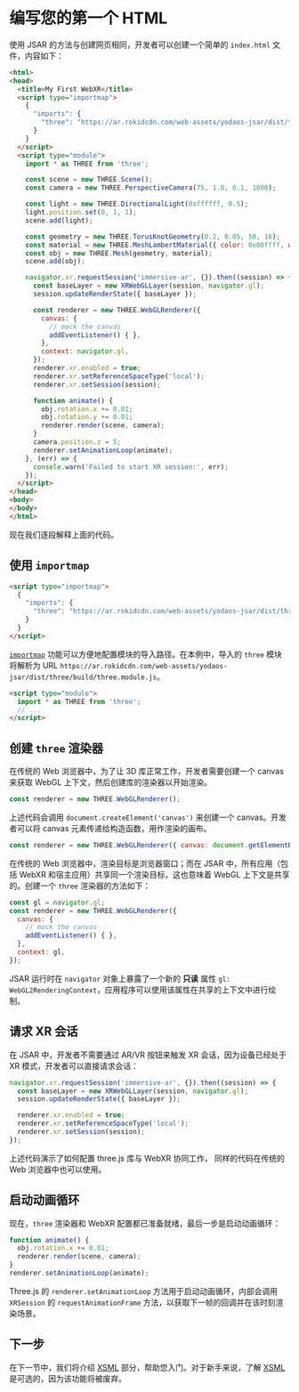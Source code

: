 # 编写您的第一个 HTML

使用 JSAR 的方法与创建网页相同，开发者可以创建一个简单的 `index.html` 文件，内容如下：


```html title="index.html"
<html>
<head>
  <title>My First WebXR</title>
  <script type="importmap">
    {
      "imports": {
        "three": "https://ar.rokidcdn.com/web-assets/yodaos-jsar/dist/three/build/three.module.js"
      }
    }
  </script>
  <script type="module">
    import * as THREE from 'three';

    const scene = new THREE.Scene();
    const camera = new THREE.PerspectiveCamera(75, 1.0, 0.1, 1000);

    const light = new THREE.DirectionalLight(0xffffff, 0.5);
    light.position.set(0, 1, 1);
    scene.add(light);

    const geometry = new THREE.TorusKnotGeometry(0.2, 0.05, 50, 16);
    const material = new THREE.MeshLambertMaterial({ color: 0x00ffff, wireframe: false });
    const obj = new THREE.Mesh(geometry, material);
    scene.add(obj);

    navigator.xr.requestSession('immersive-ar', {}).then((session) => {
      const baseLayer = new XRWebGLLayer(session, navigator.gl);
      session.updateRenderState({ baseLayer });

      const renderer = new THREE.WebGLRenderer({
        canvas: {
          // mock the canvas
          addEventListener() { },
        },
        context: navigator.gl,
      });
      renderer.xr.enabled = true;
      renderer.xr.setReferenceSpaceType('local');
      renderer.xr.setSession(session);

      function animate() {
        obj.rotation.x += 0.01;
        obj.rotation.y += 0.01;
        renderer.render(scene, camera);
      }
      camera.position.z = 5;
      renderer.setAnimationLoop(animate);
    }, (err) => {
      console.warn('Failed to start XR session:', err);
    });
  </script>
</head>
<body>
</body>
</html>
```

现在我们逐段解释上面的代码。

## 使用 `importmap`

```html
<script type="importmap">
  {
    "imports": {
      "three": "https://ar.rokidcdn.com/web-assets/yodaos-jsar/dist/three/build/three.module.js"
    }
  }
</script>
```

[`importmap`][] 功能可以方便地配置模块的导入路径。在本例中，导入的 `three` 模块将解析为 URL `https://ar.rokidcdn.com/web-assets/yodaos-jsar/dist/three/build/three.module.js`。


```html
<script type="module">
  import * as THREE from 'three';
  // ...
</script>
```

[`importmap`]: https://developer.mozilla.org/en-US/docs/Web/HTML/Element/script/type/importmap

## 创建 `three` 渲染器

在传统的 Web 浏览器中，为了让 3D 库正常工作，开发者需要创建一个 canvas 来获取 WebGL 上下文，然后创建库的渲染器以开始渲染。

```js
const renderer = new THREE.WebGLRenderer();
```

上述代码会调用 `document.createElement('canvas')` 来创建一个 canvas。开发者可以将 canvas 元素传递给构造函数，用作渲染的画布。

```js
const renderer = new THREE.WebGLRenderer({ canvas: document.getElementById('custom-canvas') });
```

在传统的 Web 浏览器中，渲染目标是浏览器窗口；而在 JSAR 中，所有应用（包括 WebXR 和宿主应用）共享同一个渲染目标，这也意味着 WebGL 上下文是共享的。创建一个 `three` 渲染器的方法如下：

```js
const gl = navigator.gl;
const renderer = new THREE.WebGLRenderer({
  canvas: {
    // mock the canvas
    addEventListener() { },
  },
  context: gl,
});
```

JSAR 运行时在 `navigator` 对象上暴露了一个新的 __只读__ 属性 `gl: WebGL2RenderingContext`，应用程序可以使用该属性在共享的上下文中进行绘制。

## 请求 XR 会话

在 JSAR 中，开发者不需要通过 AR/VR 按钮来触发 XR 会话，因为设备已经处于 XR 模式，开发者可以直接请求会话：

```js
navigator.xr.requestSession('immersive-ar', {}).then((session) => {
  const baseLayer = new XRWebGLLayer(session, navigator.gl);
  session.updateRenderState({ baseLayer });

  renderer.xr.enabled = true;
  renderer.xr.setReferenceSpaceType('local');
  renderer.xr.setSession(session);
});
```

上述代码演示了如何配置 three.js 库与 WebXR 协同工作， 同样的代码在传统的 Web 浏览器中也可以使用。

## 启动动画循环

现在，`three` 渲染器和 WebXR 配置都已准备就绪，最后一步是启动动画循环：

```js
function animate() {
  obj.rotation.x += 0.01;
  renderer.render(scene, camera);
}
renderer.setAnimationLoop(animate);
```
Three.js 的 `renderer.setAnimationLoop` 方法用于启动动画循环，内部会调用 `XRSession` 的 `requestAnimationFrame` 方法，以获取下一帧的回调并在该时刻渲染场景。

## 下一步

在下一节中，我们将介绍 [XSML][] 部分，帮助您入门。对于新手来说，了解 [XSML][] 是可选的，因为该功能将被废弃。

[XSML]: https://jsar.netlify.app/en-us/manual/0.2.1/basic-concepts/intro-xsml
